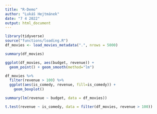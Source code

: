 ```yaml
---
title: "R-Demo"
author: "Lukáš Hejtmánek"
date: "7 4 2022"
output: html_document
---
```


```r
library(tidyverse)
source("functions/loading.R")
df_movies <- load_movies_metadata(".", nrows = 5000)
```

```r
summary(df_movies)
```

```r
ggplot(df_movies, aes(budget, revenue)) +
  geom_point() + geom_smooth(method="lm")

df_movies %>%
  filter(revenue > 100) %>%
  ggplot(aes(is_comedy, revenue, fill=is_comedy)) +
    geom_boxplot()
```


```r
summary(lm(revenue ~ budget, data = df_movies))
```

```r
t.test(revenue ~ is_comedy, data = filter(df_movies, revenue > 100))
```
